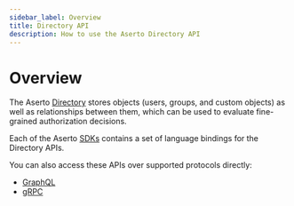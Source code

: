 ```yaml
---
sidebar_label: Overview
title: Directory API
description: How to use the Aserto Directory API
---
```


# Overview

The Aserto [Directory](/docs/overview/directory) stores objects (users, groups, and custom objects) as well as relationships between them, which can be used to evaluate fine-grained authorization decisions.

Each of the Aserto [SDKs](/docs/software-development-kits/overview) contains a set of language bindings for the Directory APIs.

You can also access these APIs over supported protocols directly:
* [GraphQL](graphql)
* [gRPC](grpc)


